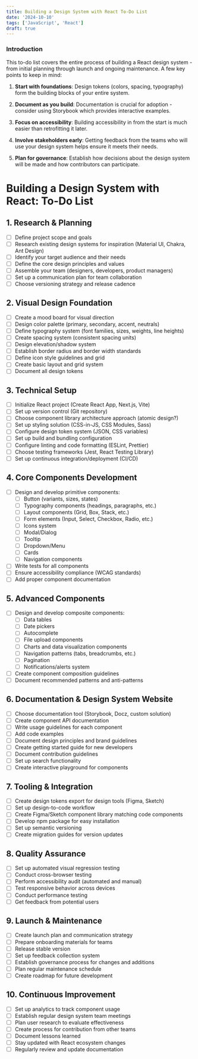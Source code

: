 ```yaml
---
title: Building a Design System with React To-Do List
date: '2024-10-10'
tags: ['JavaScript', 'React']
draft: true
---
```


### Introduction

This to-do list covers the entire process of building a React design system - from initial planning through launch and ongoing maintenance. A few key points to keep in mind:

1. **Start with foundations**: Design tokens (colors, spacing, typography) form the building blocks of your entire system.

2. **Document as you build**: Documentation is crucial for adoption - consider using Storybook which provides interactive examples.

3. **Focus on accessibility**: Building accessibility in from the start is much easier than retrofitting it later.

4. **Involve stakeholders early**: Getting feedback from the teams who will use your design system helps ensure it meets their needs.

5. **Plan for governance**: Establish how decisions about the design system will be made and how contributors can participate.

<TOCInline toc={props.toc} exclude="Introduction" />

# Building a Design System with React: To-Do List

## 1. Research & Planning
- [ ] Define project scope and goals
- [ ] Research existing design systems for inspiration (Material UI, Chakra, Ant Design)
- [ ] Identify your target audience and their needs
- [ ] Define the core design principles and values
- [ ] Assemble your team (designers, developers, product managers)
- [ ] Set up a communication plan for team collaboration
- [ ] Choose versioning strategy and release cadence

## 2. Visual Design Foundation
- [ ] Create a mood board for visual direction
- [ ] Design color palette (primary, secondary, accent, neutrals)
- [ ] Define typography system (font families, sizes, weights, line heights)
- [ ] Create spacing system (consistent spacing units)
- [ ] Design elevation/shadow system
- [ ] Establish border radius and border width standards
- [ ] Define icon style guidelines and grid
- [ ] Create basic layout and grid system
- [ ] Document all design tokens

## 3. Technical Setup
- [ ] Initialize React project (Create React App, Next.js, Vite)
- [ ] Set up version control (Git repository)
- [ ] Choose component library architecture approach (atomic design?)
- [ ] Set up styling solution (CSS-in-JS, CSS Modules, Sass)
- [ ] Configure design token system (JSON, CSS variables)
- [ ] Set up build and bundling configuration
- [ ] Configure linting and code formatting (ESLint, Prettier)
- [ ] Choose testing frameworks (Jest, React Testing Library)
- [ ] Set up continuous integration/deployment (CI/CD)

## 4. Core Components Development
- [ ] Design and develop primitive components:
  - [ ] Button (variants, sizes, states)
  - [ ] Typography components (headings, paragraphs, etc.)
  - [ ] Layout components (Grid, Box, Stack, etc.)
  - [ ] Form elements (Input, Select, Checkbox, Radio, etc.)
  - [ ] Icons system
  - [ ] Modal/Dialog
  - [ ] Tooltip
  - [ ] Dropdown/Menu
  - [ ] Cards
  - [ ] Navigation components
- [ ] Write tests for all components
- [ ] Ensure accessibility compliance (WCAG standards)
- [ ] Add proper component documentation

## 5. Advanced Components
- [ ] Design and develop composite components:
  - [ ] Data tables
  - [ ] Date pickers
  - [ ] Autocomplete
  - [ ] File upload components
  - [ ] Charts and data visualization components
  - [ ] Navigation patterns (tabs, breadcrumbs, etc.)
  - [ ] Pagination
  - [ ] Notifications/alerts system
- [ ] Create component composition guidelines
- [ ] Document recommended patterns and anti-patterns

## 6. Documentation & Design System Website
- [ ] Choose documentation tool (Storybook, Docz, custom solution)
- [ ] Create component API documentation
- [ ] Write usage guidelines for each component
- [ ] Add code examples
- [ ] Document design principles and brand guidelines
- [ ] Create getting started guide for new developers
- [ ] Document contribution guidelines
- [ ] Set up search functionality
- [ ] Create interactive playground for components

## 7. Tooling & Integration
- [ ] Create design tokens export for design tools (Figma, Sketch)
- [ ] Set up design-to-code workflow
- [ ] Create Figma/Sketch component library matching code components
- [ ] Develop npm package for easy installation
- [ ] Set up semantic versioning
- [ ] Create migration guides for version updates

## 8. Quality Assurance
- [ ] Set up automated visual regression testing
- [ ] Conduct cross-browser testing
- [ ] Perform accessibility audit (automated and manual)
- [ ] Test responsive behavior across devices
- [ ] Conduct performance testing
- [ ] Get feedback from potential users

## 9. Launch & Maintenance
- [ ] Create launch plan and communication strategy
- [ ] Prepare onboarding materials for teams
- [ ] Release stable version
- [ ] Set up feedback collection system
- [ ] Establish governance process for changes and additions
- [ ] Plan regular maintenance schedule
- [ ] Create roadmap for future development

## 10. Continuous Improvement
- [ ] Set up analytics to track component usage
- [ ] Establish regular design system team meetings
- [ ] Plan user research to evaluate effectiveness
- [ ] Create process for contribution from other teams
- [ ] Document lessons learned
- [ ] Stay updated with React ecosystem changes
- [ ] Regularly review and update documentation